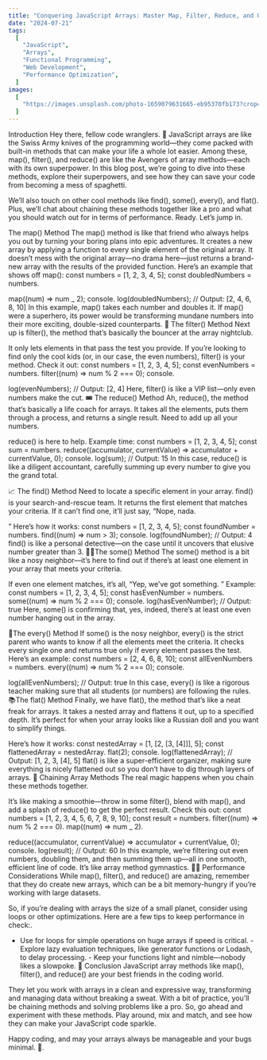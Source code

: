 ```yaml
---
title: "Conquering JavaScript Arrays: Master Map, Filter, Reduce, and Other Essential Methods"
date: "2024-07-21"
tags:
  [
    "JavaScript",
    "Arrays",
    "Functional Programming",
    "Web Development",
    "Performance Optimization",
  ]
images:
  [
    "https://images.unsplash.com/photo-1659079631665-eb95370fb173?crop=entropy&cs=tinysrgb&fit=max&fm=jpg&ixid=M3wxMTc3M3wwfDF8c2VhcmNofDF8fGphdmFzY3JpcHR8ZW58MHx8fHwxNzIxNTg2MTM4fDA&ixlib=rb-4.0.3&q=80&w=2000",
  ]
---
```

Introduction Hey there, fellow code wranglers. 👋 JavaScript arrays are like the Swiss Army knives of the programming world—they come packed with built-in methods that can make your life a whole lot easier. Among these, map(), filter(), and reduce() are like the Avengers of array methods—each with its own superpower. In this blog post, we’re going to dive into these methods, explore their superpowers, and see how they can save your code from becoming a mess of spaghetti.

We’ll also touch on other cool methods like find(), some(), every(), and flat(). Plus, we’ll chat about chaining these methods together like a pro and what you should watch out for in terms of performance. Ready. Let’s jump in.

The map() Method The map() method is like that friend who always helps you out by turning your boring plans into epic adventures. It creates a new array by applying a function to every single element of the original array. It doesn’t mess with the original array—no drama here—just returns a brand-new array with the results of the provided function. Here’s an example that shows off map(): const numbers = [1, 2, 3, 4, 5]; const doubledNumbers = numbers.

map((num) => num _ 2); console. log(doubledNumbers); // Output: [2, 4, 6, 8, 10] In this example, map() takes each number and doubles it. If map() were a superhero, its power would be transforming mundane numbers into their more exciting, double-sized counterparts. 🎉 The filter() Method Next up is filter(), the method that’s basically the bouncer at the array nightclub.

It only lets elements in that pass the test you provide. If you’re looking to find only the cool kids (or, in our case, the even numbers), filter() is your method. Check it out: const numbers = [1, 2, 3, 4, 5]; const evenNumbers = numbers. filter((num) => num % 2 === 0); console.

log(evenNumbers); // Output: [2, 4] Here, filter() is like a VIP list—only even numbers make the cut. 🎟️ The reduce() Method Ah, reduce(), the method that’s basically a life coach for arrays. It takes all the elements, puts them through a process, and returns a single result. Need to add up all your numbers.

reduce() is here to help. Example time: const numbers = [1, 2, 3, 4, 5]; const sum = numbers. reduce((accumulator, currentValue) => accumulator + currentValue, 0); console. log(sum); // Output: 15 In this case, reduce() is like a diligent accountant, carefully summing up every number to give you the grand total.

📈 The find() Method Need to locate a specific element in your array. find() is your search-and-rescue team. It returns the first element that matches your criteria. If it can’t find one, it’ll just say, “Nope, nada.

” Here’s how it works: const numbers = [1, 2, 3, 4, 5]; const foundNumber = numbers. find((num) => num > 3); console. log(foundNumber); // Output: 4 find() is like a personal detective—on the case until it uncovers that elusive number greater than 3. 🕵️‍♂️The some() Method The some() method is a bit like a nosy neighbor—it’s here to find out if there’s at least one element in your array that meets your criteria.

If even one element matches, it’s all, “Yep, we’ve got something. ” Example: const numbers = [1, 2, 3, 4, 5]; const hasEvenNumber = numbers. some((num) => num % 2 === 0); console. log(hasEvenNumber); // Output: true Here, some() is confirming that, yes, indeed, there’s at least one even number hanging out in the array.

🙌The every() Method If some() is the nosy neighbor, every() is the strict parent who wants to know if all the elements meet the criteria. It checks every single one and returns true only if every element passes the test. Here’s an example: const numbers = [2, 4, 6, 8, 10]; const allEvenNumbers = numbers. every((num) => num % 2 === 0); console.

log(allEvenNumbers); // Output: true In this case, every() is like a rigorous teacher making sure that all students (or numbers) are following the rules. 📚The flat() Method Finally, we have flat(), the method that’s like a neat freak for arrays. It takes a nested array and flattens it out, up to a specified depth. It’s perfect for when your array looks like a Russian doll and you want to simplify things.

Here’s how it works: const nestedArray = [1, [2, [3, [4]]], 5]; const flattenedArray = nestedArray. flat(2); console. log(flattenedArray); // Output: [1, 2, 3, [4], 5] flat() is like a super-efficient organizer, making sure everything is nicely flattened out so you don’t have to dig through layers of arrays. 🧹 Chaining Array Methods The real magic happens when you chain these methods together.

It’s like making a smoothie—throw in some filter(), blend with map(), and add a splash of reduce() to get the perfect result. Check this out: const numbers = [1, 2, 3, 4, 5, 6, 7, 8, 9, 10]; const result = numbers. filter((num) => num % 2 === 0). map((num) => num _ 2).

reduce((accumulator, currentValue) => accumulator + currentValue, 0); console. log(result); // Output: 60 In this example, we’re filtering out even numbers, doubling them, and then summing them up—all in one smooth, efficient line of code. It’s like array method gymnastics. 🤸‍♀️ Performance Considerations While map(), filter(), and reduce() are amazing, remember that they do create new arrays, which can be a bit memory-hungry if you’re working with large datasets.

So, if you’re dealing with arrays the size of a small planet, consider using loops or other optimizations. Here are a few tips to keep performance in check:.

- Use for loops for simple operations on huge arrays if speed is critical. - Explore lazy evaluation techniques, like generator functions or Lodash, to delay processing. - Keep your functions light and nimble—nobody likes a slowpoke. 🐢 Conclusion JavaScript array methods like map(), filter(), and reduce() are your best friends in the coding world.

They let you work with arrays in a clean and expressive way, transforming and managing data without breaking a sweat. With a bit of practice, you’ll be chaining methods and solving problems like a pro. So, go ahead and experiment with these methods. Play around, mix and match, and see how they can make your JavaScript code sparkle.

Happy coding, and may your arrays always be manageable and your bugs minimal. 🚀.